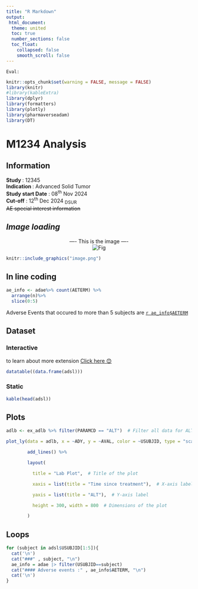 ```yaml
---
title: "R Markdown"
output: 
 html_document:
  theme: united
  toc: true
  number_sections: false
  toc_float:
    collapsed: false
    smooth_scroll: false
---
```


```
Eval:
```
```r
knitr::opts_chunk$set(warning = FALSE, message = FALSE)
library(knitr)
#library(kableExtra) 
library(dplyr)
library(formatters)
library(plotly)
library(pharmaverseadam)
library(DT)
```
<!-- \# M1234 Analysis -->

# M1234 Analysis

## Information
**Study ** : 12345  
**Indication ** : Advanced Solid Tumor   
**Study start Date** : 08^th^ Nov 2024  
**Cut-off** : 12^th^ Dec 2024 ~DSUR~  
~~AE special interest information~~

## *Image loading*
<div style= "text-align: Center;">
---- This is the image ----  
![Fig](image.png)
</div>

```r
knitr::include_graphics("image.png")
```

## In line coding
```r
ae_info <- adae%>% count(AETERM) %>%
  arrange(n)%>%
  slice(0:5)
```
Adverse Events that occured to more than 5 subjects are <u> `r ae_info$AETERM` </u>

## Dataset {.tabset}
### Interactive
to learn about more extension 
[Click here 😊](https://rstudio.github.io/DT/extensions.html)
```r
datatable((data.frame(adsl)))
```
### Static
```r
kable(head(adsl))
```

## Plots

```r

adlb <- ex_adlb %>% filter(PARAMCD == "ALT")  # Filter all data for ALT parameter

plot_ly(data = adlb, x = ~ADY, y = ~AVAL, color = ~USUBJID, type = "scatter", mode = "lines") %>%

        add_lines() %>%

        layout(

          title = "Lab Plot",  # Title of the plot

          xaxis = list(title = "Time since treatment"),  # X-axis label

          yaxis = list(title = "ALT"),  # Y-axis label

          height = 300, width = 800  # Dimensions of the plot

        )

```

## Loops {.tabset}
```r
for (subject in adsl$USUBJID[1:5]){
  cat('\n')
  cat("###" , subject, "\n")
  ae_info = adae |> filter(USUBJID==subject)
  cat("#### Adverse events :" , ae_info$AETERM, "\n")
  cat('\n')
}
```